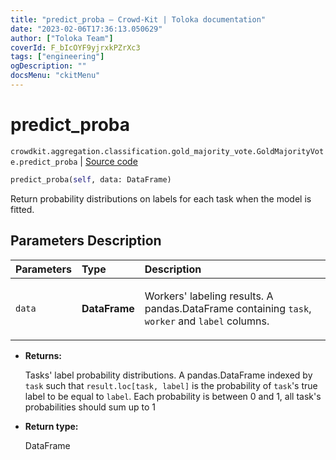 ```yaml
---
title: "predict_proba — Crowd-Kit | Toloka documentation"
date: "2023-02-06T17:36:13.050629"
author: ["Toloka Team"]
coverId: F_bIcOYF9yjrxkPZrXc3
tags: ["engineering"]
ogDescription: ""
docsMenu: "ckitMenu"
---
```


# predict_proba
`crowdkit.aggregation.classification.gold_majority_vote.GoldMajorityVote.predict_proba` | [Source code](https://github.com/Toloka/crowd-kit/blob/v1.2.0/crowdkit/aggregation/classification/gold_majority_vote.py#L105)

```python
predict_proba(self, data: DataFrame)
```

Return probability distributions on labels for each task when the model is fitted.

## Parameters Description

| Parameters | Type | Description |
| :----------| :----| :-----------|
`data`|**DataFrame**|<p>Workers&#x27; labeling results. A pandas.DataFrame containing `task`, `worker` and `label` columns.</p>

* **Returns:**

  Tasks' label probability distributions.
A pandas.DataFrame indexed by `task` such that `result.loc[task, label]`
is the probability of `task`'s true label to be equal to `label`. Each
probability is between 0 and 1, all task's probabilities should sum up to 1

* **Return type:**

  DataFrame